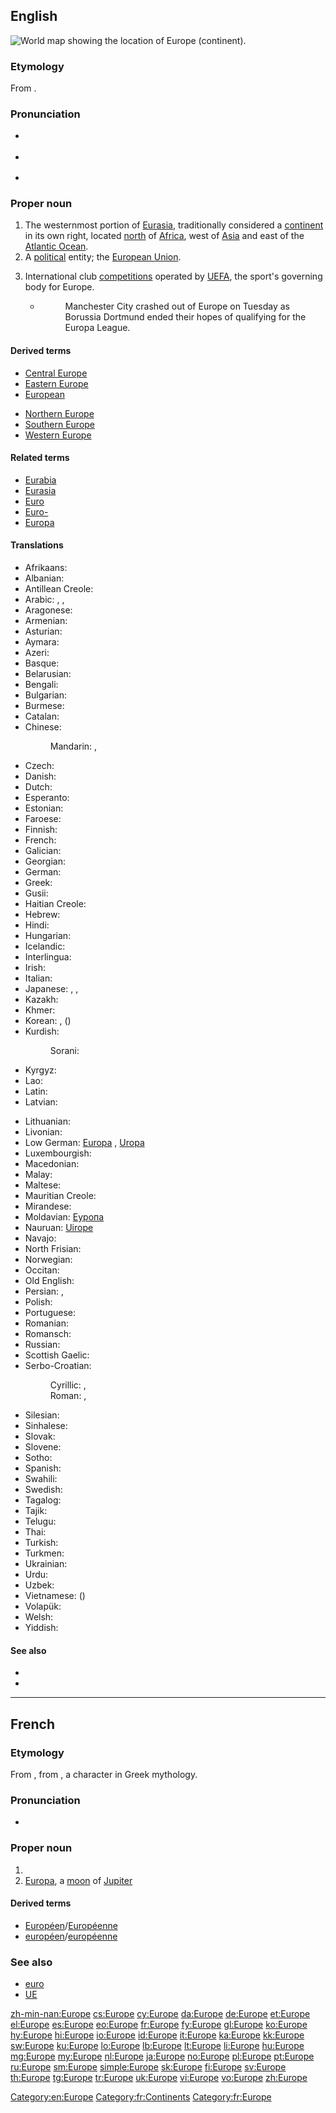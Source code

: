 {{also|europe|europé}}
==English==
[[Image:LocationEurope.png|thumb|World map showing the location of Europe (continent).]]
{{wikipedia}}

===Etymology===
From {{etyl|grc}} {{term|Εὐρώπη|tr=Eurōpē|lang=grc}}.

===Pronunciation===
* {{a|UK}} {{IPA|/ˈjʊəɹəp/}}
* {{a|US}} {{IPA|/ˈjʊɹəp/}}
* {{audio|en-us-Europe.ogg|Audio (US)}}

===Proper noun===
{{en-proper noun}}

# The westernmost portion of [[Eurasia]], traditionally considered a [[continent]] in its own right, located [[north]] of [[Africa]], west of [[Asia]] and east of the [[Atlantic Ocean]].
# A [[political]] entity; the [[European Union]].
# {{soccer}} International club [[competition]]s operated by [[UEFA]], the sport's governing body for Europe.
#* {{cite news|url=http://www.espn.co.uk/football/sport/story/182382.html |title=Man City out of Europe as Arsenal lose again |publisher=ESPN (UK) |date=4 December 2012 |accessdate=5 December 2012}}
#*: Manchester City crashed out of Europe on Tuesday as Borussia Dortmund ended their hopes of qualifying for the Europa League.

====Derived terms====
{{top2}}
* [[Central Europe]]
* [[Eastern Europe]]
* [[European]]
{{mid2}}
* [[Northern Europe]]
* [[Southern Europe]]
* [[Western Europe]]
{{bottom}}

====Related terms====
* [[Eurabia]]
* [[Eurasia]]
* [[Euro]]
* [[Euro-]]
* [[Europa]]

====Translations====
{{trans-see|European Union|European Union}}

{{trans-top|continent}}
* Afrikaans: {{t-|af|Europa}}
* Albanian: {{t+|sq|Evropa}}
* Antillean Creole: {{tø|gcf|Éwop}}
* Arabic: {{t-|ar|أوروبا|f|tr=’urúbba|sc=Arab}}, {{t-|ar|أوربا|f|tr=’urúbba|sc=Arab}}, {{t-|ar|أوروبة|f|tr=’urúbba|sc=Arab}}
* Aragonese: {{t-|an|Europa|f}}
* Armenian: {{t+|hy|Եվրոպա|tr=Evropa}}
* Asturian: {{t+|ast|Europa|f}}
* Aymara: {{t-|ay|Iwrupa}}
* Azeri: {{t+|az|Avropa}}
* Basque: {{t+|eu|Europa}}
* Belarusian: {{t-|be|Еўропа|f|tr=Jeŭrópa|sc=Cyrl}}
* Bengali: {{t+|bn|ইউরোপ|tr=iurop|sc=Beng}}
* Bulgarian: {{t+|bg|Европа|f|tr=Evrópa}}
* Burmese: {{t-|my|ဥရောပ|tr=u.raw:pa.|sc=Mymr}}
* Catalan: {{t+|ca|Europa|f}}
* Chinese:
*: Mandarin: {{t|cmn|歐洲|sc=Hani}}, {{t|cmn|欧洲|tr=Ōuzhōu|sc=Hani}}
* Czech: {{t+|cs|Evropa|f}}
* Danish: {{t+|da|Europa}}
* Dutch: {{t+|nl|Europa|n}}
* Esperanto: {{t+|eo|Eŭropo}}
* Estonian: {{t+|et|Euroopa}}
* Faroese: {{t-|fo|Evropa|n}}
* Finnish: {{t+|fi|Eurooppa}}
* French: {{t+|fr|Europe|f}}
* Galician: {{t+|gl|Europa|f}}
* Georgian: {{t-|ka|ევროპა|tr=evropa|sc=Geor}}
* German: {{t+|de|Europa|n}}
* Greek: {{t+|el|Ευρώπη|f|tr=Evrópi}}
* Gusii: {{tø|guz|Ng’umbu}}
* Haitian Creole: {{tø|ht|Ewòp}}
* Hebrew: {{t+|he|אירופה|f|tr=Eiropa}}
* Hindi: {{t+|hi|यूरोप|tr=yūrop}}
* Hungarian: {{t+|hu|Európa}}
* Icelandic: {{t+|is|Evrópa|f}}
* Interlingua: {{t+|ia|Europa}}
* Irish: {{t-|ga|Eoraip|f}}
* Italian: {{t+|it|Europa}}
* Japanese: {{t+|ja|ヨーロッパ|tr=Yōroppa}}, {{t-|ja|欧羅巴|tr=Yōroppa}} {{qualifier|ateji}}, {{t+|ja|欧州|tr=Ōshū}}
* Kazakh: {{t|kk|Еуропа|tr=Europa|sc=Cyrl}}
* Khmer: {{t+|km|អឺរ៉ុប|tr=əɨrop|sc=Khmr}}
* Korean: {{t+|ko|유럽|tr=Yureop|sc=Hang}}, {{t+|ko|구주|tr=Guju|sc=Kore}} ({{t+|ko|歐洲|sc=Kore}})
* Kurdish:
*: Sorani: {{t|ku|ئه‌وروپا}}
* Kyrgyz: {{t-|ky|Европа|tr=Evropa|sc=Cyrl}}
* Lao: {{t-|lo|ເອີລົບ|tr=œlôp|sc=Laoo}}
* Latin: {{t+|la|Europa|f}}
* Latvian: {{t-|lv|Eiropa|f}}
{{trans-mid}}
* Lithuanian: {{t+|lt|Europa|f}}
* Livonian: {{tø|liv|Eirōp}}
* Low German: [[Europa]]<!--(ööropa/oiropa)-->, [[Uropa]]<!--(üropa)-->
* Luxembourgish: {{t+|lb|Europa|f}}
* Macedonian: {{t-|mk|Европа|f|tr=Évropa|sc=Cyrl}}
* Malay: {{t-|ms|Eropah}}
* Maltese: {{t-|mt|Ewropa|f}}
* Mauritian Creole: {{tø|mfe|Lerop}}
* Mirandese: {{tø|mwl|Ouropa|f}}
* Moldavian: [[Еуропа]] {{f}}
* Nauruan: [[Uirope]]
* Navajo: {{tø|nv|Béésh Bichʼahníí bikéyah}}
* North Frisian: {{tø|frr|Europa}} {{qualifier|Heligolandic}}
* Norwegian: {{t+|no|Europa}}
* Occitan: {{t+|oc|Euròpa|f}}
* Old English: {{t-|ang|Europa|m}}
* Persian: {{t+|fa|اروپا|tr=Orupâ|sc=fa-Arab}}, {{t-|fa|اورپا|tr=Orupâ|sc=fa-Arab}}
* Polish: {{t+|pl|Europa|f}}
* Portuguese: {{t+|pt|Europa|f}}
* Romanian: {{t+|ro|Europa|f}}
* Romansch: {{t-|rm|Europa|f}}
* Russian: {{t+|ru|Европа|f|tr=Jevrópa}}
* Scottish Gaelic: {{t-|gd|Roinn-Eòrpa|f|alt=an Roinn-Eòrpa}}
* Serbo-Croatian:
*: Cyrillic: {{t-|sh|Европа|f|sc=Cyrl}}, {{t-|sh|Еуропа|f|sc=Cyrl}} {{qualifier|Croatia}}
*: Roman: {{t-|sh|Evropa|f}}, {{t-|sh|Europa|f}} {{qualifier|Croatia}}
* Silesian: {{tø|szl|Ojropa}}
* Sinhalese: {{t-|si|යුරෝපය|tr=yurōpaya|sc=Sinh}}
* Slovak: {{t-|sk|Európa|f}}
* Slovene: {{t+|sl|Evropa|f}}
* Sotho: {{t-|st|Yuropo}}
* Spanish: {{t+|es|Europa|f}}
* Swahili: {{t+|sw|Bara Uropa}}
* Swedish: {{t+|sv|Europa}}
* Tagalog: {{t+|tl|Europa}}
* Tajik: {{t-|tg|Аврупо|tr=Avrupo|sc=Cyrl}}
* Telugu: {{t+|te|ఐరోపా}}
* Thai: {{t-|th|ยุโรป|tr=yúrôop}}
* Turkish: {{t+|tr|Avrupa}}
* Turkmen: {{t-|tk|Ýewropa}}
* Ukrainian: {{t+|uk|Європа|f|tr=Jevrópa|sc=Cyrl}}
* Urdu: {{t-|ur|یورپ|tr=yūrop|sc=ur-Arab}}
* Uzbek: {{t-|uz|Yevropa}}
* Vietnamese: {{t+|vi|Châu Âu}} ({{t-|vi|洲歐}})
* Volapük: {{t+|vo|Yurop}}
* Welsh: {{t+|cy|Ewrop|f}}
* Yiddish: {{t-|yi|אייראָפּע|f|tr=Eyrope|sc=Hebr}}
{{trans-bottom}}

====See also====
* {{list:continents/en}}
* {{list:countries of Europe/en}}

[[Category:en:Europe]]

----

==French==

===Etymology===
From {{etyl|la|fr}} {{term|Europa|Eurōpa|lang=la}}, from {{etyl|grc|fr}} {{term|Εὐρώπα|tr=Europa|lang=grc|sc=polytonic}}, a character in Greek mythology.

===Pronunciation===
* {{audio-IPA|Fr-Europe.ogg|/ø.ʁɔp/|lang=fr}}

===Proper noun===
{{fr-proper noun|f}}

# {{l|en|Europe}}
# [[Europa]], a [[moon]] of [[Jupiter]]

====Derived terms====
* [[Européen]]/[[Européenne]]
* [[européen]]/[[européenne]]

===See also===
* [[euro]]
* [[UE]]

[[Category:fr:Continents]]
[[Category:fr:Europe]]

[[zh-min-nan:Europe]]
[[cs:Europe]]
[[cy:Europe]]
[[da:Europe]]
[[de:Europe]]
[[et:Europe]]
[[el:Europe]]
[[es:Europe]]
[[eo:Europe]]
[[fr:Europe]]
[[fy:Europe]]
[[gl:Europe]]
[[ko:Europe]]
[[hy:Europe]]
[[hi:Europe]]
[[io:Europe]]
[[id:Europe]]
[[it:Europe]]
[[ka:Europe]]
[[kk:Europe]]
[[sw:Europe]]
[[ku:Europe]]
[[lo:Europe]]
[[lb:Europe]]
[[lt:Europe]]
[[li:Europe]]
[[hu:Europe]]
[[mg:Europe]]
[[my:Europe]]
[[nl:Europe]]
[[ja:Europe]]
[[no:Europe]]
[[pl:Europe]]
[[pt:Europe]]
[[ru:Europe]]
[[sm:Europe]]
[[simple:Europe]]
[[sk:Europe]]
[[fi:Europe]]
[[sv:Europe]]
[[th:Europe]]
[[tg:Europe]]
[[tr:Europe]]
[[uk:Europe]]
[[vi:Europe]]
[[vo:Europe]]
[[zh:Europe]]